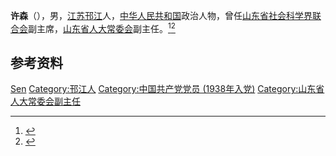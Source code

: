'''许森'''（{{bd|1923年|}}），男，[[江苏|江苏]][[邗江|邗江]]人，[[中华人民共和国|中华人民共和国]]政治人物，曾任[[山东省社会科学界联合会|山东省社会科学界联合会]]副主席，[[山东省人大常委会|山东省人大常委会]]副主任。<ref>{{cite book|title=中囯人名大辞典·现任党政军领导人物卷|author=廖盖隆等编|year=1990|publisher=上海辞书出版社|location=上海|page=}}</ref><ref>{{Cite book|title=中华人民共和国职官志|author=何虎生, 李耀东, 向常福主编|publisher=中国社会出版社|year=2003|isbn=9787800883934|location=北京|pages=}}</ref>

== 参考资料 ==
{{reflist}}

{{中国人物小作品}}

{{Authority control}}
{{DEFAULTSORT:Xu许}}
[[Category:许姓|Sen]]
[[Category:邗江人|Category:邗江人]]
[[Category:中国共产党党员_(1938年入党)|Category:中国共产党党员 (1938年入党)]]
[[Category:山东省人大常委会副主任|Category:山东省人大常委会副主任]]